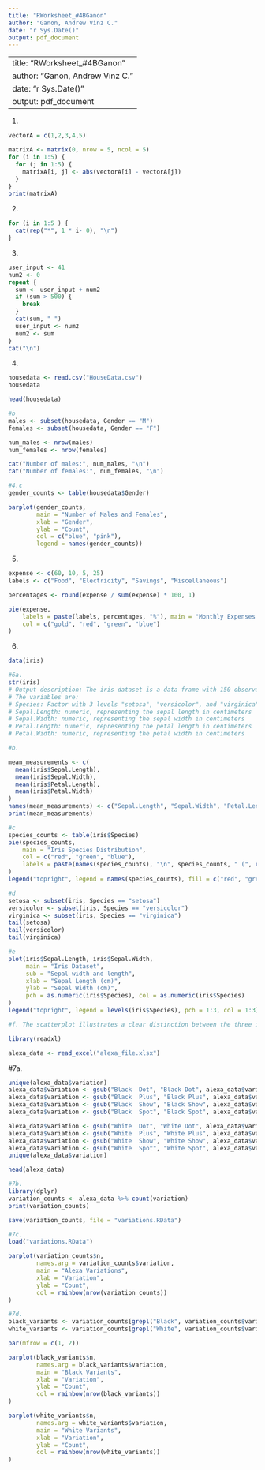 ```yaml
---
title: "RWorksheet_#4BGanon"
author: "Ganon, Andrew Vinz C."
date: "r Sys.Date()"
output: pdf_document
---
```


---
title: "RWorksheet_#4BGanon"
author: "Ganon, Andrew Vinz C."
date: "r Sys.Date()"
output: pdf_document
---

1.
```r
vectorA = c(1,2,3,4,5)

matrixA <- matrix(0, nrow = 5, ncol = 5)
for (i in 1:5) {
  for (j in 1:5) {
    matrixA[i, j] <- abs(vectorA[i] - vectorA[j])
  }
}
print(matrixA)
```
2.
```r
for (i in 1:5 ) {
  cat(rep("*", 1 * i- 0), "\n")
}
```
3. 
```r
user_input <- 41
num2 <- 0
repeat {
  sum <- user_input + num2
  if (sum > 500) {
    break 
  }
  cat(sum, " ")
  user_input <- num2
  num2 <- sum
}
cat("\n")
```
4.
```r
housedata <- read.csv("HouseData.csv")
housedata

head(housedata)

#b
males <- subset(housedata, Gender == "M")
females <- subset(housedata, Gender == "F")

num_males <- nrow(males)
num_females <- nrow(females)

cat("Number of males:", num_males, "\n")
cat("Number of females:", num_females, "\n")

#4.c
gender_counts <- table(housedata$Gender)

barplot(gender_counts, 
        main = "Number of Males and Females", 
        xlab = "Gender", 
        ylab = "Count", 
        col = c("blue", "pink"),
        legend = names(gender_counts))

```
5.
```r
expense <- c(60, 10, 5, 25)
labels <- c("Food", "Electricity", "Savings", "Miscellaneous")

percentages <- round(expense / sum(expense) * 100, 1)

pie(expense, 
    labels = paste(labels, percentages, "%"), main = "Monthly Expenses of Dela Cruz Family", 
    col = c("gold", "red", "green", "blue")
)
```
6.
```r


data(iris)

#6a.
str(iris)
# Output description: The iris dataset is a data frame with 150 observations and 5 variables.
# The variables are:
# Species: Factor with 3 levels "setosa", "versicolor", and "virginica"
# Sepal.Length: numeric, representing the sepal length in centimeters
# Sepal.Width: numeric, representing the sepal width in centimeters
# Petal.Length: numeric, representing the petal length in centimeters
# Petal.Width: numeric, representing the petal width in centimeters

#b. 

mean_measurements <- c(
  mean(iris$Sepal.Length),
  mean(iris$Sepal.Width),
  mean(iris$Petal.Length),
  mean(iris$Petal.Width)
)
names(mean_measurements) <- c("Sepal.Length", "Sepal.Width", "Petal.Length", "Petal.Width")
print(mean_measurements)

#c
species_counts <- table(iris$Species)
pie(species_counts,
    main = "Iris Species Distribution",
    col = c("red", "green", "blue"),
    labels = paste(names(species_counts), "\n", species_counts, " (", round(species_counts / sum(species_counts) * 100, 1), "%)")
)
legend("topright", legend = names(species_counts), fill = c("red", "green", "blue"))

#d
setosa <- subset(iris, Species == "setosa")
versicolor <- subset(iris, Species == "versicolor")
virginica <- subset(iris, Species == "virginica")
tail(setosa)
tail(versicolor)
tail(virginica)

#e
plot(iris$Sepal.Length, iris$Sepal.Width,
     main = "Iris Dataset",
     sub = "Sepal width and length",
     xlab = "Sepal Length (cm)",
     ylab = "Sepal Width (cm)",
     pch = as.numeric(iris$Species), col = as.numeric(iris$Species)  
)
legend("topright", legend = levels(iris$Species), pch = 1:3, col = 1:3)

#f. The scatterplot illustrates a clear distinction between the three iris species based on sepal length and width. Setosa flowers generally have shorter lengths and wider widths, while virginica flowers tend to have longer lengths and narrower widths. Versicolor flowers exhibit some overlap with both setosa and virginica, suggesting a more intermediate phenotype.
```
```r

library(readxl)

alexa_data <- read_excel("alexa_file.xlsx")
```
#7a.
```r



unique(alexa_data$variation)
alexa_data$variation <- gsub("Black  Dot", "Black Dot", alexa_data$variation)
alexa_data$variation <- gsub("Black  Plus", "Black Plus", alexa_data$variation)
alexa_data$variation <- gsub("Black  Show", "Black Show", alexa_data$variation)
alexa_data$variation <- gsub("Black  Spot", "Black Spot", alexa_data$variation)

alexa_data$variation <- gsub("White  Dot", "White Dot", alexa_data$variation)
alexa_data$variation <- gsub("White  Plus", "White Plus", alexa_data$variation)
alexa_data$variation <- gsub("White  Show", "White Show", alexa_data$variation)
alexa_data$variation <- gsub("White  Spot", "White Spot", alexa_data$variation)
unique(alexa_data$variation)

head(alexa_data)

#7b. 
library(dplyr)
variation_counts <- alexa_data %>% count(variation)
print(variation_counts)

save(variation_counts, file = "variations.RData")

#7c.
load("variations.RData")

barplot(variation_counts$n,
        names.arg = variation_counts$variation,
        main = "Alexa Variations",
        xlab = "Variation",
        ylab = "Count",
        col = rainbow(nrow(variation_counts))
)

#7d.
black_variants <- variation_counts[grepl("Black", variation_counts$variation), ]
white_variants <- variation_counts[grepl("White", variation_counts$variation), ]

par(mfrow = c(1, 2))

barplot(black_variants$n,
        names.arg = black_variants$variation,
        main = "Black Variants",
        xlab = "Variation",
        ylab = "Count",
        col = rainbow(nrow(black_variants))
)

barplot(white_variants$n,
        names.arg = white_variants$variation,
        main = "White Variants",
        xlab = "Variation",
        ylab = "Count",
        col = rainbow(nrow(white_variants))
)
```